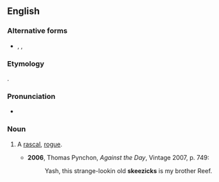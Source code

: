 ==English==

===Alternative forms===
* {{l|en|skeesicks}}, {{l|en|skeezacks}}, {{l|en|skeezecks}}

===Etymology===
{{unk.|en}}.

===Pronunciation===
* {{IPA|/ˈskiːzɪks/|lang=en}}

===Noun===
{{en-noun|skeezicks}}

# {{lb|en|US|slang}} A [[rascal]], [[rogue]].
#* '''2006''', Thomas Pynchon, ''Against the Day'', Vintage 2007, p. 749:
#*: Yash, this strange-lookin old '''skeezicks''' is my brother Reef.